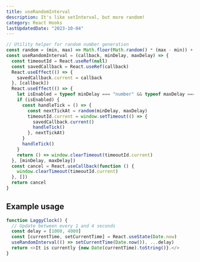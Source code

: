 ```yaml
---
title: useRandomInterval
description: It's like setInterval, but more random!
category: React Hooks
lastUpdatedDate: "2023-10-04"
---
```


```ts
// Utility helper for random number generation
const random = (min, max) => Math.floor(Math.random() * (max - min)) + min
const useRandomInterval = (callback, minDelay, maxDelay) => {
  const timeoutId = React.useRef(null)
  const savedCallback = React.useRef(callback)
  React.useEffect(() => {
    savedCallback.current = callback
  }, [callback])
  React.useEffect(() => {
    let isEnabled = typeof minDelay === "number" && typeof maxDelay === "number"
    if (isEnabled) {
      const handleTick = () => {
        const nextTickAt = random(minDelay, maxDelay)
        timeoutId.current = window.setTimeout(() => {
          savedCallback.current()
          handleTick()
        }, nextTickAt)
      }
      handleTick()
    }
    return () => window.clearTimeout(timeoutId.current)
  }, [minDelay, maxDelay])
  const cancel = React.useCallback(function () {
    window.clearTimeout(timeoutId.current)
  }, [])
  return cancel
}
```

## Example usage

```js
function LaggyClock() {
  // Update between every 1 and 4 seconds
  const delay = [1000, 4000]
  const [currentTime, setCurrentTime] = React.useState(Date.now)
  useRandomInterval(() => setCurrentTime(Date.now()), ...delay)
  return <>It is currently {new Date(currentTime).toString()}.</>
}
```

